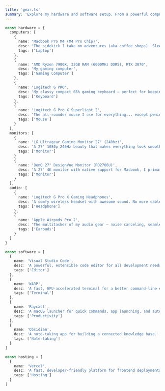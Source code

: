 ```yaml
---
title: 'gear.ts'
summary: 'Explore my hardware and software setup. From a powerful computer with an AMD Ryzen 7900X, 32GB of RAM, RTX 3070, and more, to a Macbook Pro M4 (M4 Pro Chip) for work on the go. My favorite tools include Visual Studio Code, WARP, Obsidian, and Raycast. I hosts my website and projects on Vercel. Discover my tech world!'
---
```


```ts
const hardware = {
  computers: [
    {
      name: 'Macbook Pro M4 (M4 Pro Chip)',
      desc: 'The sidekick I take on adventures (aka coffee shops). Sleek, powerful, and always ready to roll.',
      tags: ['Laptop']
    },
    {
      name: 'AMD Ryzen 7900X, 32GB RAM (6000MHz DDR5), RTX 3070',
      desc: 'My gaming computer',
      tags: ['Gaming Computer']
    },
    {
      name: 'Logitech G PRO',
      desc: 'My classy compact 65% gaming keyboard – perfect for keeping things stylish and minimal.',
      tags: ['Keyboard']
    },
    {
      name: 'Logitech G Pro X Superlight 2',
      desc: 'The all-rounder mouse I use for everything... except pwning noobs in games. 😅',
      tags: ['Mouse']
    }
  ],
  monitors: [
    {
      name: 'LG Ultragear Gaming Monitor 27" (240hz)',
      desc: 'A 27" 1080p 240Hz beauty that makes everything look smooth and amazing.',
      tags: ['Monitor']
    }
    {
      name: 'BenQ 27" DesignVue Monitor (PD2706U)',
      desc: 'A 27" 4K monitor with native support for Macbook, I primarily use it as a second monitor with my laptop.',
      tags: ['Monitor']
    }
  ],
  audio: [
    {
      name: 'Logitech G Pro X Gaming Headphones',
      desc: 'A comfy wireless headset with awesome sound. No more cable tangles, and the chat mix feature is a total game-changer!',
      tags: ['Headphone']
    },
    {
      name: 'Apple Airpods Pro 2',
      desc: 'The multitasker of my audio gear – noise canceling, seamless Bluetooth connection between devices, and perfect for on-the-go jams.',
      tags: ['Earbuds']
    }
  ]
}

const software = [
  {
    name: 'Visual Studio Code',
    desc: 'A powerful, extensible code editor for all development needs.',
    tags: ['Editor']
  },
  {
    name: 'WARP',
    desc: 'A fast, GPU-accelerated terminal for a better command-line experience.',
    tags: ['Terminal']
  },
  {
    name: 'Raycast',
    desc: 'A macOS launcher for quick commands, app launching, and automation.',
    tags: ['Productivity']
  },
  {
    name: 'Obsidian',
    desc: 'A note-taking app for building a connected knowledge base.',
    tags: ['Note-taking']
  }
]

const hosting = [
  {
    name: 'Vercel',
    desc: 'A fast, developer-friendly platform for frontend deployments.',
    tags: ['Hosting']
  }
]
```
